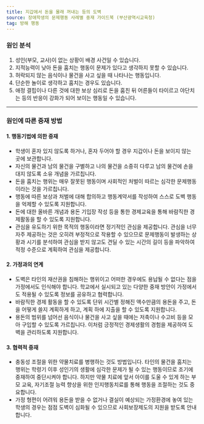 ```yaml
---
title: 지갑에서 돈을 몰래 꺼내는 등의 도벽
source: 장애학생의 문제행동 사례별 중재 가이드북 (부산광역시교육청)
tag: 방해 행동
---
```


### 원인 분석

1. 성인(부모, 교사)이 없는 상황이 배경 사건일 수 있습니다.
2. 지적능력이 낮아 돈을 훔치는 행동이 문제가 있다고 생각하지 못할 수 있습니다.
3. 허락되지 않는 음식이나 물건을 사고 싶을 때 나타나는 행동입니다.
4. 단순한 놀이로 생각하고 훔치는 경우도 있습니다.
5. 애정 결핍이나 다른 것에 대한 보상 심리로 돈을 훔친 뒤 어른들이 타이르고 야단치는 등의 반응이 강화가 되어 보이는 행동일 수 있습니다.

---

### 원인에 따른 중재 방법

#### 1. 행동기법에 의한 중재

- 학생이 혼자 있지 않도록 하거나, 혼자 두어야 할 경우 지갑이나 돈을 보이지 않는 곳에 보관합니다.
- 자신의 물건과 남의 물건을 구별하고 나의 물건을 소중히 다루고 남의 물건에 손을 대지 않도록 소유 개념을 가르칩니다.
- 돈을 훔치는 행위는 매우 잘못된 행동이며 사회적인 처벌이 따르는 심각한 문제행동이라는 것을 가르칩니다.
- 행동에 따른 보상과 처벌에 대해 합의하고 행동계약서를 작성하여 스스로 도벽 행동을 억제할 수 있도록 지원합니다.
- 돈에 대한 올바른 개념과 용돈 기입장 작성 등을 통한 경제교육을 통해 바람직한 경제활동을 할 수 있도록 지원합니다.
- 관심을 유도하기 위한 목적의 행동이라면 정기적인 관심을 제공합니다. 관심을 너무 자주 제공하는 것은 오히려 부정적으로 작용할 수 있으므로 문제행동이 발생하는 상황과 시기를 분석하여 관심을 받지 않고도 견딜 수 있는 시간의 길이 등을 파악하여 적정 수준으로 계획하여 관심을 제공합니다.

#### 2. 가정과의 연계

- 도벽은 타인의 재산권을 침해하는 행위이고 어떠한 경우에도 용납될 수 없다는 점을 가정에서도 인식해야 합니다. 학교에서 실시되고 있는 다양한 중재 방안이 가정에서도 적용될 수 있도록 정보를 공유하고 협력합니다.
- 바람직한 경제 활동을 할 수 있도록 단위 시간별 정해진 액수만큼의 용돈을 주고, 돈을 어떻게 쓸지 계획하게 하고, 계획 하에 지출을 할 수 있도록 지원합니다.
- 용돈의 범위를 넘어선 음식이나 물건을 사고 싶을 때에는 저축이나 수고비 등을 모아 구입할 수 있도록 가르칩니다. 이처럼 긍정적인 경제생활의 경험을 제공하여 도벽을 관리하도록 지원합니다.

#### 3. 협력적 중재

- 충동성 조절을 위한 약물치료를 병행하는 것도 방법입니다. 타인의 물건을 훔치는 행위는 학령기 이후 성인기의 생활에 심각한 문제가 될 수 있는 행동이므로 조기에 중재하여 중단시켜야 합니다. 하지만 약물 치료에 앞서 아이를 도울 수 있게 하는 부모 교육, 자기조절 능력 향상을 위한 인지행동치료를 통해 행동을 조절하는 것도 중요합니다.
- 가정 형편이 어려워 용돈을 받을 수 없거나 결실이 예상되는 가정환경에 놓여 있는 학생의 경우는 점점 도벽이 심화될 수 있으므로 사회보장제도의 지원을 받도록 안내합니다.
